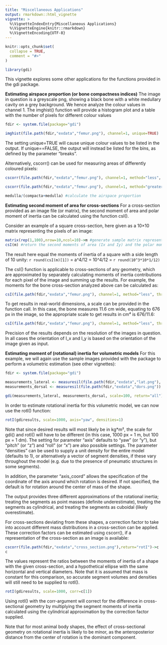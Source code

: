 ```yaml
---
title: "Miscellaneous Applications"
output: rmarkdown::html_vignette
vignette: >
  %\VignetteIndexEntry{Miscellaneous Applications}
  %\VignetteEngine{knitr::rmarkdown}
  %\VignetteEncoding{UTF-8}
---
```


```r
knitr::opts_chunk$set(
  collapse = TRUE,
  comment = "#>"
)
```

```r
library(gdi)
```

This vignette explores some other applications for the functions provided in the gdi package.

**Estimating airspace proportion (or bone compactness indices)**
The image in question is a greyscale png, showing a black bone with a white medullary cavity on a grey background. We hence analyze the colour values in channel 1. The imghist() function will provide a histogram plot and a table with the number of pixels for different colour values
```r
fdir <- system.file(package="gdi")

imghist(file.path(fdir,"exdata","femur.png"), channel=1, unique=TRUE)
```
The setting unique=TRUE will cause unique colour values to be listed in the output. If unique==FALSE, the output will instead be listed for the bins, as defined by the parameter "breaks".

Alternatively, cscorr() can be used for measuring areas of differently coloured pixels:
```r
cscorr(file.path(fdir,"exdata","femur.png"), channel=1, method="less", threshold=0.2, return="area")->compacta #measure compact bone (black pixels)

cscorr(file.path(fdir,"exdata","femur.png"), channel=1, method="greater", threshold=0.8, return="area")->medulla #measure medulla (white pixels)

medulla/(compacta+medulla) #calculate the airspace proportion
```


**Estimating second moment of area for cross-sections**
For a cross-section provided as an image file (or matrix), the second moment of area and polar moment of inertia can be calculated using the function csI().

Consider an example of a square cross-section, here given as a 10×10 matrix representing the pixels of an image:
```r
matrix(rep(1,100),nrow=10,ncol=10)->m #generate sample matrix representing the pixel colour values of an image
csI(m) #return the second moments of area (Ix and Iy) and the polar moment of inertia (Iz) of the cross-section
```

The result here equal the moments of inertia of a square with a side length of 10 unity: `r round(csI(m)[1]) ` = a^4/12 = 10^4/12 = `r round(10^3*10*1/12) `

The csI() function is applicable to cross-sections of any geometry, which are approximated by separately calculating moments of inertia contributions for each pixel of the image and summing up the results. For example, the moments for the bone cross-section analyzed above can be calculated as:

```r
csI(file.path(fdir,"exdata","femur.png"), channel=1, method="less", threshold=0.2)
```

To get results in real-world dimensions, a scale can be provided in the function call. In this case, the bone measures 11.6 cm wide, equating to 676 px in the image, so the appropriate scale to get results in cm⁴ is 676/11.6:
```r
csI(file.path(fdir,"exdata","femur.png"), channel=1, method="less", threshold=0.2, scale=676/11.6)
```

Precision of the results depends on the resolution of the images in question. In all cases the orientation of I_x and I_y is based on the orientation of the image given as input.


**Estimating moment of (rotational) inertia for volumetric models**
For this example, we will again use the sample images provided with the package to perform a volumetric estimation (see other vignettes):
```r
fdir <- system.file(package="gdi")

measurements_lateral <- measuresil(file.path(fdir,"exdata","lat.png"), return="all") # using the "return" parameter, we can make measuresil output a data.frame containing the centers on the y axis
measurements_dorsal <- measuresil(file.path(fdir,"exdata","dors.png")) #because our organism is bilaterally symmetric, we are not interested in the location of the COM on the transverse axis, and can therefore disregard recording centers for the dorsal view

gdi(measurements_lateral, measurements_dorsal, scale=100, return="all")->gdiresults # the parameter setting for "return" makes gdi() return a data.frame with all individual segment volumes, rather than only a single volume for the entire shape
```

In order to estimate rotational inertia for this volumetric model, we can now use the rotI() function:

```r
rotI(gdiresults, scale=1000, axis="yaw", densities=1)
```
Note that since desired results will most likely be in kg*m², the scale for gdi() and rotI() will have to be different (in this case, 1000 px = 1 m, but 100 px = 1 dm). The setting for parameter "axis" defaults to "yaw" (or "y"), but "pitch" (or "z") and "roll" (or "x") are also possible settings. The parameter "densities" can be used to supply a unit density for the entire model (defaults to 1), or alternatively a vector of segment densities, if these vary throughout the model (e.g. due to the presence of pneumatic structures in some segments).

In addition, the parameter "axis_coord" allows the specification of the coordinate of the axis around which rotation is desired. If not specified, the default is for rotation around the center of mass of the shape.

The output provides three different approximations of the rotational inertia; treating the segments as point masses (definite underestimate), treating the segments as cylindrical, and treating the segments as cuboidal (likely overestimate).

For cross-sections deviating from these shapes, a correction factor to take into account different mass distributions in a cross-section can be applied. These correction factors can be estimated using cscorr(), if a representation of the cross-section as an image is available:
```r
cscorr(file.path(fdir,"exdata","cross_section.png"),return="rotI")->c
c
```
The values represent the ratios between the moments of inertia of a shape with the given cross-section, and a hypothetical ellipse with the same horizontal and vertical diameters. Note that it is assumed that mass is constant for this comparison, so accurate segment volumes and densities will still need to be supplied to rotI().

```r
rotI(gdiresults, scale=1000, corr=c[1])
```
Using rotI() with the corr-argument will correct for the difference in cross-sectional geometry by multiplying the segment moments of inertia calculated using the cylindrical approximation by the correction factor supplied.

Note that for most animal body shapes, the effect of cross-sectional geometry on rotational inertia is likely to be minor, as the anteroposterior distance from the center of rotation is the dominant component.
